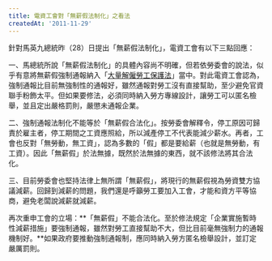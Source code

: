 ```yaml
---
title: 電資工會對「無薪假法制化」之看法
createdAt: '2011-11-29'
---
```


針對馬英九總統昨（28）日提出「無薪假法制化」，電資工會有以下三點回應：

一、馬總統所說「無薪假法制化」的具體內容尚不明確，但若依勞委會的說法，似乎有意將無薪假強制通報納入「[大量解僱勞工保護法](https://law.moj.gov.tw/LawClass/LawAll.aspx?pcode=N0020012)」當中。對此電資工會認為，強制通報比目前無強制性的通報好，雖然通報對勞工沒有直接幫助，至少避免官資聯手粉飾太平。但如果要修法，必須同時納入勞方專線設計，讓勞工可以匿名檢舉，並且定出嚴格罰則，嚴懲未通報企業。

二、強制通報法制化不能等於「無薪假合法化」。按勞委會解釋令，停工原因可歸責於雇主者，停工期間之工資應照給，所以減產停工不代表能減少薪水。再者，工會也反對「無勞動，無工資」，認為多數的「假」都是要給薪（也就是無勞動，有工資）。因此「無薪假」於法無據，既然於法無據的東西，就不該修法將其合法化。

三、目前勞委會也堅持法律上無所謂「無薪假」，將現行的無薪假視為勞資雙方協議減薪。回歸到減薪的問題，我們還是呼籲勞工要加入工會，才能和資方平等協商，避免老闆說減薪就減薪。

再次重申工會的立場：**「無薪假」不能合法化。至於修法規定「企業實施暫時性減薪措施」要強制通報，雖然對勞工直接幫助不大，但比目前毫無強制力的通報機制好。**如果政府要推動強制通報制，應同時納入勞方匿名檢舉設計，並訂定嚴厲罰則。
